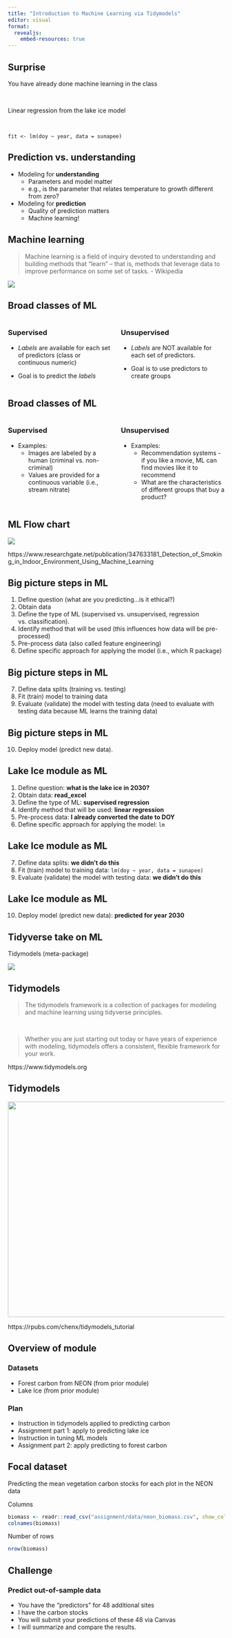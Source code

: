 ```yaml
---
title: "Introduction to Machine Learning via Tidymodels"
editor: visual
format:
  revealjs:
    embed-resources: true
---
```


## Surprise

You have already done machine learning in the class

$~$

Linear regression from the lake ice model

$~$

```         
fit <- lm(doy ~ year, data = sunapee)
```

## Prediction vs. understanding

-   Modeling for **understanding**
    -   Parameters and model matter
    -   e.g., is the parameter that relates temperature to growth different from zero?
-   Modeling for **prediction**
    -   Quality of prediction matters
    -   Machine learning!

## Machine learning

> Machine learning is a field of inquiry devoted to understanding and building methods that "learn" -- that is, methods that leverage data to improve performance on some set of tasks. - Wikipedia

![](img/black-box.png)

## Broad classes of ML

::: columns
::: {.column width="50%"}
### Supervised

-   *Labels* are available for each set of predictors (class or continuous numeric)

-   Goal is to predict the *labels*
:::

::: {.column width="50%"}
### Unsupervised

-   *Labels* are NOT available for each set of predictors.

-   Goal is to use predictors to create groups
:::
:::

## Broad classes of ML

::: columns
::: {.column width="50%"}
### Supervised

-   Examples:
    -   Images are labeled by a human (criminal vs. non-criminal)
    -   Values are provided for a continuous variable (i.e., stream nitrate)
:::

::: {.column width="50%"}
### Unsupervised

-   Examples:
    -   Recommendation systems - if you like a movie, ML can find movies like it to recommend
    -   What are the characteristics of different groups that buy a product?
:::
:::

## ML Flow chart

![](img/ml-cheat-sheet.png)

::: aside
https://www.researchgate.net/publication/347633181_Detection_of_Smoking_in_Indoor_Environment_Using_Machine_Learning
:::

## Big picture steps in ML

1.  Define question (what are you predicting...is it ethical?)
2.  Obtain data
3.  Define the type of ML (supervised vs. unsupervised, regression vs. classification).
4.  Identify method that will be used (this influences how data will be pre-processed)
5.  Pre-process data (also called feature engineering)
6.  Define specific approach for applying the model (i.e., which R package)

## Big picture steps in ML

7.  Define data splits (training vs. testing)
8.  Fit (train) model to training data
9.  Evaluate (validate) the model with testing data (need to evaluate with testing data because ML learns the training data)

## Big picture steps in ML

10. Deploy model (predict new data).

## Lake Ice module as ML

1.  Define question: **what is the lake ice in 2030?**
2.  Obtain data: **read_excel**
3.  Define the type of ML: **supervised regression**
4.  Identify method that will be used: **linear regression**
5.  Pre-process data: **I already converted the date to DOY**
6.  Define specific approach for applying the model: `lm`

## Lake Ice module as ML

7.  Define data splits: **we didn't do this**
8.  Fit (train) model to training data: `lm(doy ~ year, data = sunapee)`
9.  Evaluate (validate) the model with testing data: **we didn't do this**

## Lake Ice module as ML

10. Deploy model (predict new data): **predicted for year 2030**

## Tidyverse take on ML

Tidymodels (meta-package)

![](img/tidymodels.png)

## Tidymodels

> The tidymodels framework is a collection of packages for modeling and machine learning using tidyverse principles.

$~$

> Whether you are just starting out today or have years of experience with modeling, tidymodels offers a consistent, flexible framework for your work.

::: aside
https://www.tidymodels.org
:::

## Tidymodels

<p align="center">

<img src="img/tidymodels-functions.png" width="700" height="500"/>

</p>

::: aside
https://rpubs.com/chenx/tidymodels_tutorial
:::

## Overview of module

### Datasets

-   Forest carbon from NEON (from prior module)
-   Lake Ice (from prior module)

### Plan

-   Instruction in tidymodels applied to predicting carbon
-   Assignment part 1: apply to predicting lake ice
-   Instruction in tuning ML models
-   Assignment part 2: apply predicting to forest carbon

## Focal dataset

Predicting the mean vegetation carbon stocks for each plot in the NEON data

Columns

```r
biomass <- readr::read_csv("assignment/data/neon_biomass.csv", show_col_types = FALSE)
colnames(biomass)
```

Number of rows

```r
nrow(biomass)
```

## Challenge

### Predict out-of-sample data

-   You have the "predictors" for 48 additional sites
-   I have the carbon stocks
-   You will submit your predictions of these 48 via Canvas
-   I will summarize and compare the results.
